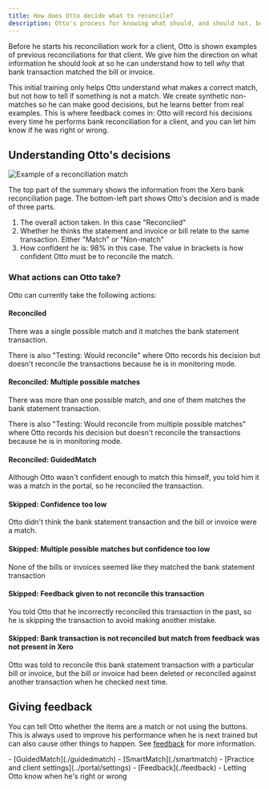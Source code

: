 ```yaml
---
title: How does Otto decide what to reconcile?
description: Otto's process for knowing what should, and should not, be reconciled
---
```



Before he starts his reconciliation work for a client, Otto is shown examples of previous reconciliations for that client. We give him the direction on what information he should look at so he can understand how to tell _why_ that bank transaction matched the bill or invoice.

This initial training only helps Otto understand what makes a correct match, but not how to tell if something is not a match. We create synthetic non-matches so he can make good decisions, but he learns better from real examples. This is where feedback comes in: Otto will record his decisions every time he performs bank reconciliation for a client, and you can let him know if he was right or wrong.

## Understanding Otto's decisions

<Image src={reconciliationMatchImage} alt="Example of a reconciliation match" />

The top part of the summary shows the information from the Xero bank reconciliation page. The bottom-left part shows Otto's decision and is made of three parts.

1. The overall action taken. In this case "Reconciled"
2. Whether he thinks the statement and invoice or bill relate to the same transaction. Either "Match" or "Non-match"
3. How confident he is: 98% in this case. The value in brackets is how confident Otto must be to reconcile the match.

### What actions can Otto take?

Otto can currently take the following actions:

#### Reconciled

There was a single possible match and it matches the bank statement transaction.

There is also "Testing: Would reconcile" where Otto records his decision but doesn't reconcile the transactions because he is in monitoring mode.

#### Reconciled: Multiple possible matches

There was more than one possible match, and one of them matches the bank statement transaction.

There is also "Testing: Would reconcile from multiple possible matches" where Otto records his decision but doesn't reconcile the transactions because he is in monitoring mode.

#### Reconciled: GuidedMatch

Although Otto wasn't confident enough to match this himself, you told him it was a match in the portal, so he reconciled the transaction.

#### Skipped: Confidence too low

Otto didn't think the bank statement transaction and the bill or invoice were a match.

#### Skipped: Multiple possible matches but confidence too low

None of the bills or invoices seemed like they matched the bank statement transaction

#### Skipped: Feedback given to not reconcile this transaction

You told Otto that he incorrectly reconciled this transaction in the past, so he is skipping the transaction to avoid making another mistake.

#### Skipped: Bank transaction is not reconciled but match from feedback was not present in Xero

Otto was told to reconcile this bank statement transaction with a particular bill or invoice, but the bill or invoice had been deleted or reconciled against another transaction when he checked next time.

## Giving feedback

You can tell Otto whether the items are a match or not using the buttons. This is always used to improve his performance when he is next trained but can also cause other things to happen. See [feedback](./feedback) for more information.

<Aside type="tip" title="Related pages">
  - [GuidedMatch](./guidedmatch) - [SmartMatch](./smartmatch) - [Practice and
  client settings](../portal/settings) - [Feedback](./feedback) - Letting Otto
  know when he's right or wrong
</Aside>
